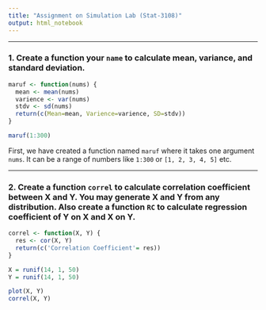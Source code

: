 ```yaml
---
title: "Assignment on Simulation Lab (Stat-3108)"
output: html_notebook
---
```


---

### 1. Create a function your `name` to calculate mean, variance, and standard deviation.

```r

maruf <- function(nums) {
  mean <- mean(nums)
  varience <- var(nums)
  stdv <- sd(nums)
  return(c(Mean=mean, Varience=varience, SD=stdv))
}

maruf(1:300)

```
First, we have created a function named `maruf` where it takes one argument `nums`. It can be a range of numbers like `1:300` or `[1, 2, 3, 4, 5]` etc.

---

### 2. Create a function `correl` to calculate correlation coefficient between X and Y. You may generate X and Y from any distribution. Also create a function `RC` to calculate regression coefficient of Y on X and X on Y.

```r

correl <- function(X, Y) {
  res <- cor(X, Y)
  return(c('Correlation Coefficient'= res))
}

X = runif(14, 1, 50)
Y = runif(14, 1, 50)

plot(X, Y)
correl(X, Y)

```























